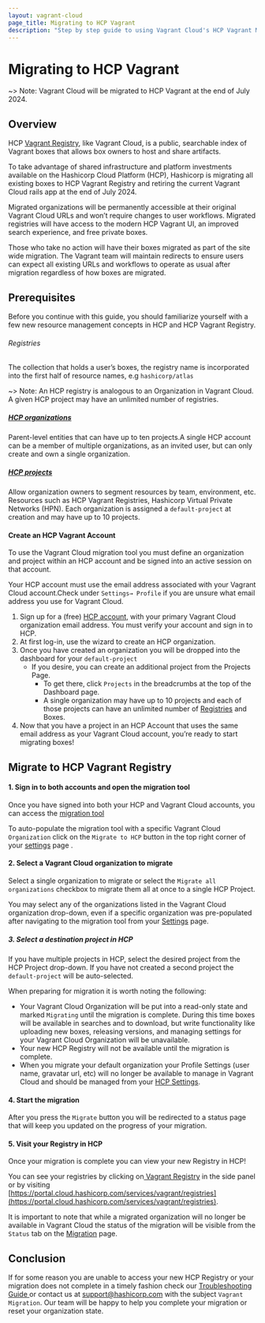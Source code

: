```yaml
---
layout: vagrant-cloud
page_title: Migrating to HCP Vagrant
description: "Step by step guide to using Vagrant Cloud's HCP Vagrant Migration Tools"
---
```


# Migrating to HCP Vagrant

~> Note: Vagrant Cloud will be migrated to HCP Vagrant at the end of July 2024.

## Overview

HCP [Vagrant Registry](https://portal.cloud.hashicorp.com/vagrant/discover), like Vagrant Cloud, is a public, searchable index of Vagrant boxes that allows box owners to host and share artifacts.

To take advantage of shared infrastructure and platform investments available on the Hashicorp Cloud Platform (HCP), Hashicorp is migrating all existing boxes to HCP Vagrant Registry and retiring the current Vagrant Cloud rails app at the end of July 2024.

Migrated organizations will be permanently accessible at their original Vagrant Cloud URLs and won’t require changes to user workflows. Migrated registries will have access to the modern HCP Vagrant UI, an improved search experience, and free private boxes.

Those who take no action will have their boxes migrated as part of the site wide migration. The Vagrant team will maintain redirects to ensure users can expect all existing URLs and workflows to operate as usual after migration regardless of how boxes are migrated.

## Prerequisites

Before you continue with this guide, you should familiarize yourself with a few new resource management concepts in HCP and HCP Vagrant Registry.

###### Registries

The collection that holds a user’s boxes, the registry name is incorporated into the first half of resource names, e.g `hashicorp/atlas`

~> Note: An HCP registry is analogous to an Organization in Vagrant Cloud. A given HCP project may have an unlimited number of registries.

##### [HCP organizations](https://developer.hashicorp.com/hcp/docs/hcp/admin/orgs)

Parent-level entities that can have up to ten projects.A single HCP account can be a member of multiple organizations, as an invited user, but can only create and own a single organization.

##### [HCP projects](https://developer.hashicorp.com/hcp/docs/hcp/admin/projects)

Allow organization owners to segment resources by team, environment, etc. Resources such as HCP Vagrant Registries, Hashicorp Virtual Private Networks (HPN). Each organization is assigned a `default-project` at creation and may have up to 10 projects.

#### Create an HCP Vagrant Account

To use the Vagrant Cloud migration tool you must define an organization and project within an HCP account and be signed into an active session on that account.

Your HCP account must use the email address associated with your Vagrant Cloud account.Check under `Settings→ Profile` if you are unsure what email address you use for Vagrant Cloud.

1. Sign up for a (free) [HCP account](https://portal.cloud.hashicorp.com/orgs/create), with your primary Vagrant Cloud organization email address. You must verify your account and sign in to HCP.
2. At first log-in, use the wizard to create an HCP organization.
3. Once you have created an organization you will be dropped into the dashboard for your `default-project`
   - If you desire, you can create an additional project from the Projects Page.
     - To get there, click `Projects` in the breadcrumbs at the top of the Dashboard page.
     - A single organization may have up to 10 projects and each of those projects can have an unlimited number of [Registries](#registries) and Boxes.
4. Now that you have a project in an HCP Account that uses the same email address as your Vagrant Cloud account, you’re ready to start migrating boxes!

## Migrate to HCP Vagrant Registry

#### 1. Sign in to both accounts and open the migration tool

Once you have signed into both your HCP and Vagrant Cloud accounts, you can access the [migration tool](https://app.vagrantup.com/migration)

To auto-populate the migration tool with a specific Vagrant Cloud `Organization` click on the `Migrate to HCP` button in the top right corner of your [settings](https://app.vagrantup.com/settings) page .

#### 2. Select a Vagrant Cloud organization to migrate

Select a single organization to migrate or select the `Migrate all organizations` checkbox to migrate them all at once to a single HCP Project.

You may select any of the organizations listed in the Vagrant Cloud organization drop-down, even if a specific organization was pre-populated after navigating to the migration tool from your [Settings](https://app.vagrantup.com/settings) page.

##### 3. Select a destination project in HCP

If you have multiple projects in HCP, select the desired project from the HCP Project drop-down. If you have not created a second project the `default-project` will be auto-selected.

When preparing for migration it is worth noting the following:

- Your Vagrant Cloud Organization will be put into a read-only state and marked `Migrating` until the migration is complete. During this time boxes will be available in searches and to download, but write functionality like uploading new boxes, releasing versions, and managing settings for your Vagrant Cloud Organization will be unavailable.
- Your new HCP Registry will not be available until the migration is complete.
- When you migrate your default organization your Profile Settings (user name, gravatar url, etc) will no longer be available to manage in Vagrant Cloud and should be managed from your [HCP Settings](https://portal.cloud.hashicorp.com/account-settings).

#### 4. Start the migration

After you press the `Migrate` button you will be redirected to a status page that will keep you updated on the progress of your migration.

#### 5. Visit your Registry in HCP

Once your migration is complete you can view your new Registry in HCP!

You can see your registries by clicking on[ Vagrant Registry](https://portal.cloud.hashicorp.com/services/vagrant/registries) in the side panel or by visiting [https://portal.cloud.hashicorp.com/services/vagrant/registries](https://portal.cloud.hashicorp.com/services/vagrant/registries).

It is important to note that while a migrated organization will no longer be available in Vagrant Cloud the status of the migration will be visible from the `Status` tab on the [Migration](https://app.vagrantup.com/migration) page.

## Conclusion

If for some reason you are unable to access your new HCP Registry or your migration does not complete in a timely fashion check our [Troubleshooting Guide ](/vagrant/vagrant-cloud/hcp-vagrant/troubleshooting)or contact us at [support@hashicorp.com](mailto:support@hashicorp.com) with the subject `Vagrant Migration`. Our team will be happy to help you complete your migration or reset your organization state.


























































